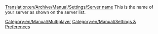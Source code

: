 [[Translation:en/Archive/Manual/Settings/Server name]]
This is the name of your server as shown on the server list.
[[Category:en/Manual/Multiplayer]]
[[Category:en/Manual/Settings & Preferences]]

{{en/Stub}}